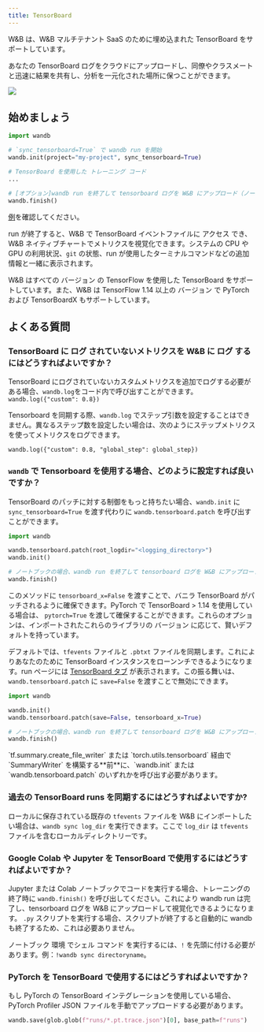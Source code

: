 ```yaml
---
title: TensorBoard
---
```


<Card title="Try in Colab" href="https://github.com/wandb/examples/blob/master/colabs/tensorboard/TensorBoard_and_Weights_and_Biases.ipynb" icon="python"/>

<Note>
W&B は、W&B マルチテナント SaaS のために埋め込まれた TensorBoard をサポートしています。
</Note>

あなたの TensorBoard ログをクラウドにアップロードし、同僚やクラスメートと迅速に結果を共有し、分析を一元化された場所に保つことができます。

<Frame>
    <img src="/images/integrations/tensorboard_oneline_code.webp"  />
</Frame>

## 始めましょう

```python
import wandb

# `sync_tensorboard=True` で wandb run を開始
wandb.init(project="my-project", sync_tensorboard=True)

# TensorBoard を使用した トレーニング コード
...

# [オプション]wandb run を終了して tensorboard ログを W&B にアップロード（ノートブックの場合）
wandb.finish()
```

[例](https://wandb.ai/rymc/simple-tensorboard-example/runs/oab614zf/tensorboard)を確認してください。

run が終了すると、W&B で TensorBoard イベントファイルに アクセス でき、W&B ネイティブチャートでメトリクスを視覚化できます。システムの CPU や GPU の利用状況、`git` の状態、run が使用したターミナルコマンドなどの追加情報と一緒に表示されます。

<Note>
W&B はすべての バージョン の TensorFlow を使用した TensorBoard をサポートしています。また、W&B は TensorFlow 1.14 以上の バージョン で PyTorch および TensorBoardX もサポートしています。
</Note>

## よくある質問

### TensorBoard に ログ されていないメトリクスを W&B に ログ するにはどうすればよいですか？

TensorBoard にログされていないカスタムメトリクスを追加でログする必要がある場合、`wandb.log`をコード内で呼び出すことができます。`wandb.log({"custom": 0.8})`

Tensorboard を同期する際、`wandb.log` でステップ引数を設定することはできません。異なるステップ数を設定したい場合は、次のようにステップメトリクスを使ってメトリクスをログできます。

`wandb.log({"custom": 0.8, "global_step": global_step})`

### `wandb` で Tensorboard を使用する場合、どのように設定すれば良いですか？

TensorBoard のパッチに対する制御をもっと持ちたい場合、`wandb.init` に `sync_tensorboard=True` を渡す代わりに `wandb.tensorboard.patch` を呼び出すことができます。

```python
import wandb

wandb.tensorboard.patch(root_logdir="<logging_directory>")
wandb.init()

# ノートブックの場合、wandb run を終了して tensorboard ログを W&B にアップロード
wandb.finish()
```

このメソッドに `tensorboard_x=False` を渡すことで、バニラ TensorBoard がパッチされるように確保できます。PyTorch で TensorBoard > 1.14 を使用している場合は、 `pytorch=True` を渡して確保することができます。これらのオプションは、インポートされたこれらのライブラリの バージョン に応じて、賢いデフォルトを持っています。

デフォルトでは、`tfevents` ファイルと `.pbtxt` ファイルを同期します。これによりあなたのために TensorBoard インスタンスをローンンチできるようになります。run ページには [TensorBoard タブ](https://www.wandb.com/articles/hosted-tensorboard) が表示されます。この振る舞いは、`wandb.tensorboard.patch` に `save=False` を渡すことで無効にできます。

```python
import wandb

wandb.init()
wandb.tensorboard.patch(save=False, tensorboard_x=True)

# ノートブックの場合、wandb run を終了して tensorboard ログを W&B にアップロード
wandb.finish()
```

<Warning>
`tf.summary.create_file_writer` または `torch.utils.tensorboard` 経由で `SummaryWriter` を構築する**前**に、`wandb.init` または `wandb.tensorboard.patch` のいずれかを呼び出す必要があります。
</Warning>

### 過去の TensorBoard runs を同期するにはどうすればよいですか?

ローカルに保存されている既存の `tfevents` ファイルを W&B にインポートしたい場合は、`wandb sync log_dir` を実行できます。ここで `log_dir` は `tfevents` ファイルを含むローカルディレクトリーです。

### Google Colab や Jupyter を TensorBoard で使用するにはどうすればよいですか？

Jupyter または Colab ノートブックでコードを実行する場合、トレーニングの終了時に `wandb.finish()` を呼び出してください。これにより wandb run は完了し、tensorboard ログを W&B にアップロードして視覚化できるようになります。 `.py` スクリプトを実行する場合、スクリプトが終了すると自動的に wandb も終了するため、これは必要ありません。

ノートブック 環境 でシェル コマンド を実行するには、`!` を先頭に付ける必要があります。例：`!wandb sync directoryname`。

### PyTorch を TensorBoard で使用するにはどうすればよいですか？

もし PyTorch の TensorBoard インテグレーションを使用している場合、PyTorch Profiler JSON ファイルを手動でアップロードする必要があります。

```python
wandb.save(glob.glob(f"runs/*.pt.trace.json")[0], base_path=f"runs")
```